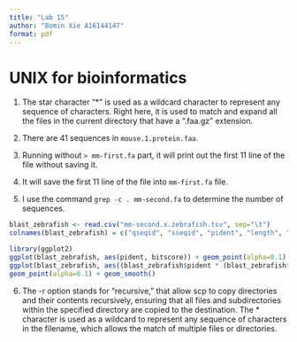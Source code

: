 ```yaml
---
title: "Lab 15"
author: "Bomin Xie A16144147"
format: pdf
---
```


# UNIX for bioinformatics

1. The star character "*" is used as a wildcard character to represent any sequence of characters. Right here, it is used to match and expand all the files in the current directory that have a ".faa.gz" extension.

2. There are 41 sequences in ```mouse.1.protein.faa```.

3. Running without ```> mm-first.fa``` part, it will print out the first 11 line of the file without saving it.

4. It will save the first 11 line of the file into ```mm-first.fa``` file.

5. I use the command ```grep -c . mm-second.fa``` to determine the number of sequences.

```r
blast_zebrafish <- read.csv("mm-second.x.zebrafish.tsv", sep="\t")
colnames(blast_zebrafish) = c("qseqid", "sseqid", "pident", "length", "mismatch", "gapopen", "qstart", "qend", "sstart", "send", "evalue", "bitscore")
```


```r
library(ggplot2)
ggplot(blast_zebrafish, aes(pident, bitscore)) + geom_point(alpha=0.1) 
ggplot(blast_zebrafish, aes((blast_zebrafish$pident * (blast_zebrafish$qend - blast_zebrafish$qstart)), bitscore)) +
geom_point(alpha=0.1) + geom_smooth()
```

6. The -r option stands for "recursive," that allow scp to copy directories and their contents recursively, ensuring that all files and subdirectories within the specified directory are copied to the destination. The * character is used as a wildcard to represent any sequence of characters in the filename, which allows the match of multiple files or directories.